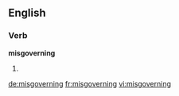 ==English==

===Verb===
'''misgoverning'''

# {{third-person singular of|misgovern}}

[[de:misgoverning]]
[[fr:misgoverning]]
[[vi:misgoverning]]